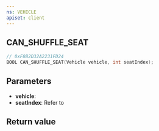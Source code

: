 ```yaml
---
ns: VEHICLE
apiset: client
---
```

## CAN_SHUFFLE_SEAT

```c
// 0xF8B2D32A2231FD24
BOOL CAN_SHUFFLE_SEAT(Vehicle vehicle, int seatIndex);
```

## Parameters
* **vehicle**:
* **seatIndex**: Refer to <EmbeddedEnum name="eVehicleSeat" />

## Return value

